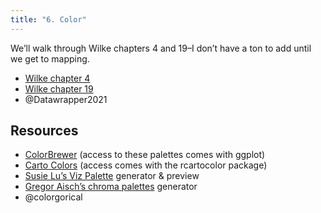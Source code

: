 ```yaml
---
title: "6. Color"
---
```


We'll walk through Wilke chapters 4 and 19--I don't have a ton to add until we get to mapping.

- [Wilke chapter 4](https://clauswilke.com/dataviz/color-basics.html)
- [Wilke chapter 19](https://clauswilke.com/dataviz/color-pitfalls.html)
- @Datawrapper2021 

## Resources

- [ColorBrewer](https://colorbrewer2.org) (access to these palettes comes with ggplot)
- [Carto Colors](https://carto.com/carto-colors/) (access comes with the rcartocolor package)
- [Susie Lu's Viz Palette](https://projects.susielu.com/viz-palette) generator & preview
- [Gregor Aisch's chroma palettes](https://gka.github.io/palettes) generator
- @colorgorical

